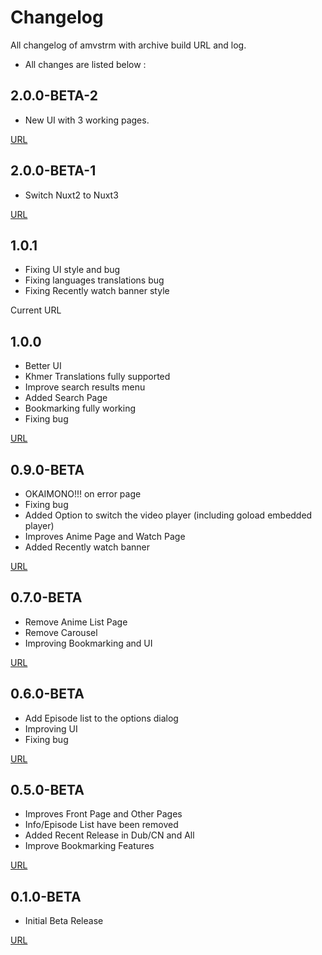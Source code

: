 # Changelog

All changelog of amvstrm with archive build URL and log.

+ All changes are listed below :

## 2.0.0-BETA-2

- New UI with 3 working pages.

[URL](https://v2.amvstr.ml/)

## 2.0.0-BETA-1

- Switch Nuxt2 to Nuxt3

[URL](https://v2.amvstr.ml/)

## 1.0.1

- Fixing UI style and bug
- Fixing languages translations bug
- Fixing Recently watch banner style

Current URL

## 1.0.0

- Better UI
- Khmer Translations fully supported
- Improve search results menu
- Added Search Page
- Bookmarking fully working
- Fixing bug

[URL](https://17c7b262.amvstrm2.pages.dev/)

## 0.9.0-BETA

- OKAIMONO!!! on error page
- Fixing bug
- Added Option to switch the video player (including goload embedded player)
- Improves Anime Page and Watch Page
- Added Recently watch banner

[URL](https://78c31144.amvstrm2.pages.dev/)

## 0.7.0-BETA

- Remove Anime List Page
- Remove Carousel 
- Improving Bookmarking and UI

[URL](https://d366a3a1.amvstrm2.pages.dev/)

## 0.6.0-BETA

- Add Episode list to the options dialog
- Improving UI
- Fixing bug

[URL](https://f811a175.amvstrm2.pages.dev/)

## 0.5.0-BETA

- Improves Front Page and Other Pages
- Info/Episode List have been removed
- Added Recent Release in Dub/CN and All
- Improve Bookmarking Features  

[URL](https://amvstrm-3dq57raa8-nyt92.vercel.app/)

## 0.1.0-BETA

- Initial Beta Release

[URL](https://amvstrm-htu76i2vk-nyt92.vercel.app/)


